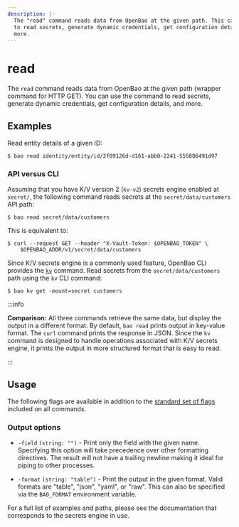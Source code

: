 ```yaml
---
description: |-
  The "read" command reads data from OpenBao at the given path. This can be used
  to read secrets, generate dynamic credentials, get configuration details, and
  more.
---
```


# read

The `read` command reads data from OpenBao at the given path (wrapper command for
HTTP GET). You can use the command to read secrets, generate dynamic
credentials, get configuration details, and more.

## Examples

Read entity details of a given ID:

```shell-session
$ bao read identity/entity/id/2f09126d-d161-abb8-2241-555886491d97
```

### API versus CLI

Assuming that you have K/V version 2 (`kv-v2`) secrets engine enabled at
`secret/`, the following command reads secrets at the `secret/data/customers`
API path:

```shell-session
$ bao read secret/data/customers
```

This is equivalent to:

```shell-session
$ curl --request GET --header "X-Vault-Token: $OPENBAO_TOKEN" \
    $OPENBAO_ADDR/v1/secret/data/customers
```

Since K/V secrets engine is a commonly used feature, OpenBao CLI provides the
[`kv`](kv/index.mdx) command. Read secrets from the `secret/data/customers`
path using the `kv` CLI command:

```shell-session
$ bao kv get -mount=secret customers
```

:::info

**Comparison:** All three commands retrieve the same data, but display the
output in a different format. By default, `bao read` prints output in
key-value format. The `curl` command prints the response in JSON. Since the
`kv` command is designed to handle operations associated with K/V secrets
engine, it prints the output in more structured format that is easy to read.

:::

## Usage

The following flags are available in addition to the [standard set of
flags](index.mdx) included on all commands.

### Output options

- `-field` `(string: "")` - Print only the field with the given name. Specifying
  this option will take precedence over other formatting directives. The result
  will not have a trailing newline making it ideal for piping to other processes.

- `-format` `(string: "table")` - Print the output in the given format. Valid
  formats are "table", "json", "yaml", or "raw". This can also be specified
  via the `BAO_FORMAT` environment variable.

For a full list of examples and paths, please see the documentation that
corresponds to the secrets engine in use.

